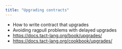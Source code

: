 ```yaml
---
title: "Upgrading contracts"
---
```


- How to write contract that upgrades
- Avoiding ragpull problems with delayed upgrades
- https://docs.tact-lang.org/book/upgrades/
- https://docs.tact-lang.org/cookbook/upgrades/
